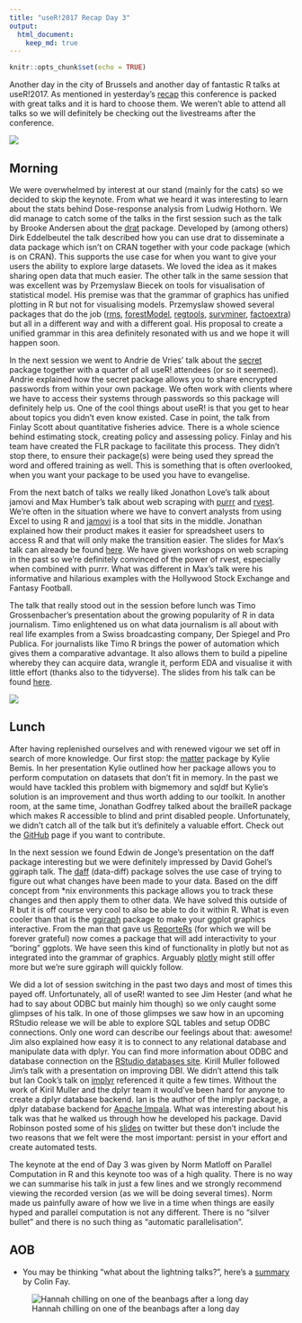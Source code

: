 ```yaml
---
title: "useR!2017 Recap Day 3"
output: 
  html_document:
    keep_md: true
---
```


```r
knitr::opts_chunk$set(echo = TRUE)
```

Another day in the city of Brussels and another day of fantastic R talks at useR!2017. As mentioned in yesterday's [recap](https://www.mango-solutions.com/blog/user-2017-day2-recap) this conference is packed with great talks and it is hard to choose them. We weren't able to attend all talks so we will definitely be checking out the livestreams after the conference.

![](IMG_20170706_155406_small.jpg)

## Morning
We were overwhelmed by interest at our stand (mainly for the cats) so we decided to skip the keynote. From what we heard it was interesting to learn about the stats behind Dose-response analysis from Ludwig Hothorn. We did manage to catch some of the talks in the first session such as the talk by Brooke Andersen about the [drat](http://dirk.eddelbuettel.com/code/drat.html) package. Developed by (among others) Dirk Eddelbeutel the talk described how you can use drat to disseminate a data package which isn't on CRAN together with your code package (which is on CRAN). This supports the use case for when you want to give your users the ability to explore large datasets. We loved the idea as it makes sharing open data that much easier. The other talk in the same session that was excellent was by Przemyslaw Biecek on tools for visualisation of statistical model. His premise was that the grammar of graphics has unified plotting in R but not for visualising models. Przemyslaw showed several packages that do the job ([rms](https://cran.r-project.org/web/packages/rms/index.html), [forestModel](https://cran.r-project.org/web/packages/forestModel/index.html), [regtools](https://cran.r-project.org/web/packages/regtools/index.html), [survminer](https://cran.r-project.org/web/packages/survminer/index.html), [factoextra](https://cran.r-project.org/web/packages/factoextra/index.html)) but all in a different way and with a different goal. His proposal to create a unified grammar in this area definitely resonated with us and we hope it will happen soon.

In the next session we went to Andrie de Vries' talk about the [secret](https://github.com/gaborcsardi/secret) package together with a quarter of all useR! attendees (or so it seemed). Andrie explained how the secret package allows you to share encrypted passwords from within your own package. We often work with clients where we have to access their systems through passwords so this package will definitely help us. One of the cool things about useR! is that you get to hear about topics you didn't even know existed. Case in point, the talk from Finlay Scott about quantitative fisheries advice. There is a whole science behind estimating stock, creating policy and assessing policy. Finlay and his team have created the FLR package to facilitate this process. They didn't stop there, to ensure their package(s) were being used they spread the word and offered training as well. This is something that is often overlooked, when you want your package to be used you have to evangelise. 

From the next batch of talks we really liked Jonathon Love's talk about jamovi and Max Humber's talk about web scraping with [purrr](https://cran.r-project.org/web/packages/purrr/index.html) and [rvest](https://cran.r-project.org/web/packages/rvest/index.html). We're often in the situation where we have to convert analysts from using Excel to using R and [jamovi](https://www.jamovi.org/) is a tool that sits in the middle. Jonathan explained how their product makes it easier for spreadsheet users to access R and that will only make the transition easier. The slides for Max's talk can already be found [here](https://speakerdeck.com/maxhumber/webscraping-with-rvest-and-purrr). We have given workshops on web scraping in the past so we're definitely convinced of the power of rvest, especially when combined with purrr. What was different in Max's talk were his informative and hilarious examples with the Hollywood Stock Exchange and Fantasy Football.

The talk that really stood out in the session before lunch was Timo Grossenbacher's presentation about the growing popularity of R in data journalism. Timo enlightened us on what data journalism is all about with real life examples from a Swiss broadcasting company, Der Spiegel and Pro Publica. For journalists like Timo R brings the power of automation which gives them a comparative advantage. It also allows them to build a pipeline whereby they can acquire data, wrangle it, perform EDA and visualise it with little effort (thanks also to the tidyverse). The slides from his talk can be found [here](goo.gl/pF9bKU).

![](IMG_20170706_155541.jpg)

## Lunch
After having replenished ourselves and with renewed vigour we set off in search of more knowledge. Our first stop: the [matter](https://github.com/kuwisdelu/matter) package by Kylie Bemis. In her presentation Kylie outlined how her package allows you to perform computation on datasets that don't fit in memory. In the past we would have tackled this problem with bigmemory and sqldf but Kylie's solution is an improvement and thus worth adding to our toolkit. In another room, at the same time, Jonathan Godfrey talked about the brailleR package which makes R accessible to blind and print disabled people. Unfortunately, we didn't catch all of the talk but it's definitely a valuable effort. Check out the [GitHub](https://github.com/ajrgodfrey/BrailleR) page if you want to contribute.

In the next session we found Edwin de Jonge's presentation on the daff package interesting but we were definitely impressed by David Gohel's ggiraph talk. The [daff](https://github.com/edwindj/daff) (data-diff) package solves the use case of trying to figure out what changes have been made to your data. Based on the diff concept from *nix environments this package allows you to track these changes and then apply them to other data. We have solved this outside of R but it is off course very cool to also be able to do it within R. What is even cooler than that is the [ggiraph](https://davidgohel.github.io/ggiraph/) package to make your ggplot graphics interactive. From the man that gave us [ReporteRs](https://github.com/davidgohel/ReporteRs) (for which we will be forever grateful) now comes a package that will add interactivity to your "boring" ggplots. We have seen this kind of functionality in plotly but not as integrated into the grammar of graphics. Arguably [plotly](https://plot.ly/r/) might still offer more but we're sure ggiraph will quickly follow.    

We did a lot of session switching in the past two days and most of times this payed off. Unfortunately, all of useR! wanted to see Jim Hester (and what he had to say about ODBC but mainly him though) so we only caught some glimpses of his talk. In one of those glimpses we saw how in an upcoming RStudio release we will be able to explore SQL tables and setup ODBC connections. Only one word can describe our feelings about that: awesome! Jim also explained how easy it is to connect to any relational database and manipulate data with dplyr. You can find more information about ODBC and database connection on the [RStudio databases site](http://db.rstudio.com/). Kirill Muller followed Jim's talk with a presentation on improving DBI. We didn't attend this talk but Ian Cook's talk on [implyr](https://plot.ly/r/) referenced it quite a few times. Without the work of Kiril Muller and the dplyr team it would've been hard for anyone to create a dplyr database backend. Ian is the author of the implyr package, a dplyr database backend for [Apache Impala](http://impala.apache.org/). What was interesting about his talk was that he walked us through  how he developed his package. David Robinson posted some of his [slides](https://twitter.com/drob/status/882947621723230209) on twitter but these don't include the two reasons that we felt were the most important: persist in your effort and create automated tests.    

The keynote at the end of Day 3 was given by Norm Matloff on Parallel Computation in R and this keynote too was of a high quality. There is no way we can summarise his talk in just a few lines and we strongly recommend viewing the recorded version (as we will be doing several times). Norm made us painfully aware of how we live in a time when things are easily hyped and parallel computation is not any different. There is no "silver bullet" and there is no such thing as "automatic parallelisation". 

## AOB

* You may be thinking "what about the lightning talks?", here's a [summary](https://twitter.com/_ColinFay/status/882984973271281665) by Colin Fay.

![Hannah chilling on one of the beanbags after a long day](IMG_20170706_160017.jpg)




